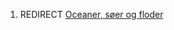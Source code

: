 {{title:Oceaner}}
{{author:Laura Holmegaard}}
{{timestamp:2009-11-26T16:03:32Z}}
{{copyright:Oceaner}}
#REDIRECT [[Oceaner, søer og floder]]